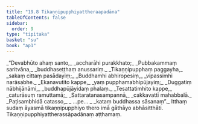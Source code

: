 ```yaml
---
title: "19.8 Tikaṇṇipupphiyattheraapadāna"
tableOfContents: false
sidebar:
  order: 9
type: "tipitaka"
basket: "su"
book: "ap1"
---
```



<DynamicBreadcrumb />

<Division number="46" book="ap1">

<Paragraph number="2640" type="verses" book="ap1">
_“Devabhūto ahaṃ santo,_  
_accharāhi purakkhato;_  
_Pubbakammaṃ saritvāna,_  
_buddhaseṭṭhaṃ anussariṃ._  

</Paragraph>

</Division>
<Division number="47" book="ap1">

<Paragraph number="2641" type="verses" book="ap1">
_Tikaṇṇipupphaṃ paggayha,_  
_sakaṃ cittaṃ pasādayiṃ;_  
_Buddhamhi abhiropesiṃ,_  
_vipassimhi narāsabhe._  

</Paragraph>

</Division>
<Division number="48" book="ap1">

<Paragraph number="2642" type="verses" book="ap1">
_Ekanavutito kappe,_  
_yaṃ pupphamabhipūjayiṃ;_  
_Duggatiṃ nābhijānāmi,_  
_buddhapūjāyidaṃ phalaṃ._  

</Paragraph>

</Division>
<Division number="49" book="ap1">

<Paragraph number="2643" type="verses" book="ap1">
_Tesattatimhito kappe,_  
_caturāsuṃ ramuttamā;_  
_Sattaratanasampannā,_  
_cakkavattī mahabbalā._  

</Paragraph>

</Division>
<Division number="50" book="ap1">

<Paragraph number="2644" type="verses" book="ap1">
_Paṭisambhidā catasso,_  
_ …pe… _  
_kataṃ buddhassa sāsanaṃ”._  

</Paragraph>

<Paragraph number="2645" book="ap1">
Itthaṃ sudaṃ āyasmā tikaṇṇipupphiyo thero imā gāthāyo abhāsitthāti.

</Paragraph>
</Division>

<Paragraph number="2646" type="center" book="ap1">
Tikaṇṇipupphiyattherassāpadānaṃ aṭṭhamaṃ.
</Paragraph>